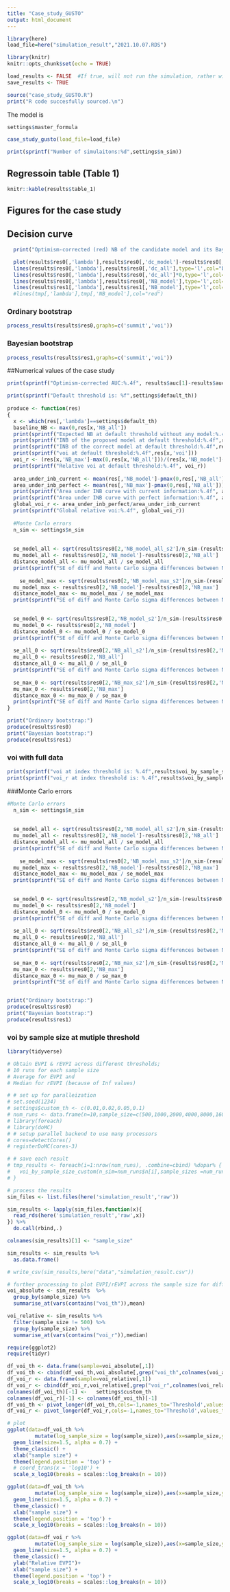 ```yaml
---
title: "Case_study_GUSTO"
output: html_document
---
```


```r
library(here)
load_file=here("simulation_result","2021.10.07.RDS")

library(knitr)
knitr::opts_chunk$set(echo = TRUE)

load_results <- FALSE  #If true, will not run the simulation, rather will load the results
save_results <- TRUE
```

```r
source("case_study_GUSTO.R")
print("R code succesfully sourced.\n")
```

The model is 
```r
settings$master_formula 
```


```r
case_study_gusto(load_file=load_file)
```

```r
print(sprintf("Number of simulaitons:%d",settings$n_sim))
```

## Regressoin table (Table 1)
```r
knitr::kable(results$table_1)
```



## Figures for the case study
## Decision curve
```r
  print("Optimism-corrected (red) NB of the candidate model and its Bayesian estimators (orange: ordinary bootstrap, blue: Bayesian bootstrap), compared with the NB of treating all (black) and treating none (gray)")

  plot(results$res0[,'lambda'],results$res0[,'dc_model']-results$res0[,'optimism'],type='l',   xlab="Threshold", ylab="Net benefit", col="red", lwd=2)
  lines(results$res0[,'lambda'],results$res0[,'dc_all'],type='l',col="black")
  lines(results$res0[,'lambda'],results$res0[,'dc_all']*0,type='l',col="gray")
  lines(results$res0[,'lambda'],results$res0[,'NB_model'],type='l',col="orange" ,lwd=2)
  lines(results$res1[,'lambda'],results$res1[,'NB_model'],type='l',col="blue", lwd=2)
  #lines(tmp[,'lambda'],tmp[,'NB_model'],col="red")
```

### Ordinary bootstrap
```r
process_results(results$res0,graphs=c('summit','voi'))
```

### Bayesian bootstrap
```r
process_results(results$res1,graphs=c('summit','voi'))
```

##Numerical values of the case study
```r
print(sprintf("Optimism-corrected AUC:%.4f", results$auc[1]-results$auc[2]))

print(sprintf("Default threshold is: %f",settings$default_th))
  
produce <- function(res)
{
  x <- which(res[,'lambda']==settings$default_th)
  baseline_NB <- max(0,res[x,'NB_all'])
  print(sprintf("Expected NB at default threshold without any model:%.4f",baseline_NB))
  print(sprintf("INB of the proposed model at default threshold:%.4f",res[x,'NB_model']-baseline_NB))
  print(sprintf("INB of the correct model at default threshold:%.4f",res[x,'NB_max']-baseline_NB))
  print(sprintf("voi at default threshold:%.4f",res[x,'voi']))
  voi_r <- (res[x,'NB_max']-max(0,res[x,'NB_all']))/(res[x,'NB_model']-max(0,res[x,'NB_all']))
  print(sprintf("Relative voi at default threshold:%.4f", voi_r))
  
  area_under_inb_current <- mean(res[,'NB_model']-pmax(0,res[,'NB_all']))
  area_under_inb_perfect <- mean(res[,'NB_max']-pmax(0,res[,'NB_all']))
  print(sprintf("Area under INB curve with current information:%.4f", area_under_inb_current))
  print(sprintf("Area under INB curve with perfect information:%.4f", area_under_inb_perfect))
  global_voi_r <- area_under_inb_perfect/area_under_inb_current
  print(sprintf("Global relative voi:%.4f", global_voi_r))
  
  #Monte Carlo errors
  n_sim <- settings$n_sim
  
  
  se_model_all <- sqrt(results$res0[2,'NB_model_all_s2']/n_sim-(results$res0[2,'NB_model']-results$res0[2,'NB_all'])^2/n_sim)
  mu_model_all <- results$res0[2,'NB_model']-results$res0[2,'NB_all']
  distance_model_all <- mu_model_all / se_model_all
  print(sprintf("SE of diff and Monte Carlo sigma differences between NB_model and NB_all:%.6f [%.6f]", se_model_all, distance_model_all))
  
    se_model_max <- sqrt(results$res0[2,'NB_model_max_s2']/n_sim-(results$res0[2,'NB_model']-results$res0[2,'NB_max'])^2/n_sim)
  mu_model_max <- results$res0[2,'NB_model']-results$res0[2,'NB_max']
  distance_model_max <- mu_model_max / se_model_max
  print(sprintf("SE of diff and Monte Carlo sigma differences between NB_model and NB_max:%.6f [%.6f]", se_model_max, distance_model_max))

  
  se_model_0 <- sqrt(results$res0[2,'NB_model_s2']/n_sim-(results$res0[2,'NB_model'])^2/n_sim)
  mu_model_0 <- results$res0[2,'NB_model']
  distance_model_0 <- mu_model_0 / se_model_0
  print(sprintf("SE of diff and Monte Carlo sigma differences between NB_model and 0:%.6f [%.6f]", se_model_0, distance_model_0))
  
  se_all_0 <- sqrt(results$res0[2,'NB_all_s2']/n_sim-(results$res0[2,'NB_all'])^2/n_sim)
  mu_all_0 <- results$res0[2,'NB_all']
  distance_all_0 <- mu_all_0 / se_all_0
  print(sprintf("SE of diff and Monte Carlo sigma differences between NB_all and 0:%.6f [%.6f]", se_all_0, distance_all_0))
  
  se_max_0 <- sqrt(results$res0[2,'NB_max_s2']/n_sim-(results$res0[2,'NB_max'])^2/n_sim)
  mu_max_0 <- results$res0[2,'NB_max']
  distance_max_0 <- mu_max_0 / se_max_0
  print(sprintf("SE of diff and Monte Carlo sigma differences between NB_max and 0:%.6f [%.6f]", se_max_0, distance_max_0))
}

print("Ordinary bootstrap:")
produce(results$res0)
print("Bayesian bootstrap:")
produce(results$res1)
```

### voi with full data
```r
print(sprintf("voi at index threshold is: %.4f",results$voi_by_sample_size[dim(results$voi_by_sample_size)[1],2]))
print(sprintf("voi_r at index threshold is: %.4f",results$voi_by_sample_size[dim(results$voi_by_sample_size)[1],3]))
```

###Monte Carlo errors
```r
#Monte Carlo errors
  n_sim <- settings$n_sim
  
  
  se_model_all <- sqrt(results$res0[2,'NB_model_all_s2']/n_sim-(results$res0[2,'NB_model']-results$res0[2,'NB_all'])^2/n_sim)
  mu_model_all <- results$res0[2,'NB_model']-results$res0[2,'NB_all']
  distance_model_all <- mu_model_all / se_model_all
  print(sprintf("SE of diff and Monte Carlo sigma differences between NB_model and NB_all:%.6f [%.6f]", se_model_all, distance_model_all))
  
    se_model_max <- sqrt(results$res0[2,'NB_model_max_s2']/n_sim-(results$res0[2,'NB_model']-results$res0[2,'NB_max'])^2/n_sim)
  mu_model_max <- results$res0[2,'NB_model']-results$res0[2,'NB_max']
  distance_model_max <- mu_model_max / se_model_max
  print(sprintf("SE of diff and Monte Carlo sigma differences between NB_model and NB_max:%.6f [%.6f]", se_model_max, distance_model_max))

  
  se_model_0 <- sqrt(results$res0[2,'NB_model_s2']/n_sim-(results$res0[2,'NB_model'])^2/n_sim)
  mu_model_0 <- results$res0[2,'NB_model']
  distance_model_0 <- mu_model_0 / se_model_0
  print(sprintf("SE of diff and Monte Carlo sigma differences between NB_model and 0:%.6f [%.6f]", se_model_0, distance_model_0))
  
  se_all_0 <- sqrt(results$res0[2,'NB_all_s2']/n_sim-(results$res0[2,'NB_all'])^2/n_sim)
  mu_all_0 <- results$res0[2,'NB_all']
  distance_all_0 <- mu_all_0 / se_all_0
  print(sprintf("SE of diff and Monte Carlo sigma differences between NB_all and 0:%.6f [%.6f]", se_all_0, distance_all_0))
  
  se_max_0 <- sqrt(results$res0[2,'NB_max_s2']/n_sim-(results$res0[2,'NB_max'])^2/n_sim)
  mu_max_0 <- results$res0[2,'NB_max']
  distance_max_0 <- mu_max_0 / se_max_0
  print(sprintf("SE of diff and Monte Carlo sigma differences between NB_max and 0:%.6f [%.6f]", se_max_0, distance_max_0))


print("Ordinary bootstrap:")
produce(results$res0)
print("Bayesian bootstrap:")
produce(results$res1)
```


### voi by sample size at mutiple threshold
```r
library(tidyverse)

# Obtain EVPI & rEVPI across different thresholds;
# 10 runs for each sample size
# Average for EVPI and
# Median for rEVPI (because of Inf values)

# # set up for paralleization
# set.seed(1234)
# settings$custom_th <- c(0.01,0.02,0.05,0.1)
# num_runs <- data.frame(n=10,sample_size=c(500,1000,2000,4000,8000,16000,32000,40830))
# library(foreach)
# library(doMC)
# # setup parallel backend to use many processors
# cores=detectCores()
# registerDoMC(cores-3)

# # save each result
# tmp_results <- foreach(i=1:nrow(num_runs), .combine=cbind) %dopar% {
#   voi_by_sample_size_custom(n_sim=num_runs$n[i],sample_sizes =num_runs$sample_size[i])
# }

# process the results
sim_files <- list.files(here('simulation_result','raw'))

sim_results <- lapply(sim_files,function(x){
  read_rds(here('simulation_result','raw',x))
}) %>% 
  do.call(rbind,.)

colnames(sim_results)[1] <- "sample_size"

sim_results <- sim_results %>% 
  as.data.frame()

# write_csv(sim_results,here("data","simulation_result.csv"))

# further processing to plot EVPI/rEVPI across the sample size for different thresholds
voi_absolute <- sim_results  %>% 
  group_by(sample_size) %>%
  summarise_at(vars(contains("voi_th")),mean)

voi_relative <- sim_results %>%
  filter(sample_size != 500) %>% 
  group_by(sample_size) %>%
  summarise_at(vars(contains("voi_r")),median)

require(ggplot2)
require(tidyr)

df_voi_th <- data.frame(sample=voi_absolute[,1])
df_voi_th <- cbind(df_voi_th,voi_absolute[,grep("voi_th",colnames(voi_absolute))])
df_voi_r <- data.frame(sample=voi_relative[,1])
df_voi_r <- cbind(df_voi_r,voi_relative[,grep("voi_r",colnames(voi_relative))])
colnames(df_voi_th)[-1] <-   settings$custom_th
colnames(df_voi_r)[-1] <- colnames(df_voi_th)[-1]
df_voi_th <- pivot_longer(df_voi_th,cols=-1,names_to='Threshold',values_to="EVPI")
df_voi_r <- pivot_longer(df_voi_r,cols=-1,names_to='Threshold',values_to="EVPI")

# plot
ggplot(data=df_voi_th %>% 
         mutate(log_sample_size = log(sample_size)),aes(x=sample_size,y=EVPI,color=Threshold)) +
  geom_line(size=1.5, alpha = 0.7) +
  theme_classic() +
  xlab("sample size") +
  theme(legend.position = 'top') +
  # coord_trans(x = 'log10') +
  scale_x_log10(breaks = scales::log_breaks(n = 10)) 

ggplot(data=df_voi_th %>% 
         mutate(log_sample_size = log(sample_size)),aes(x=sample_size,y=EVPI,color=Threshold)) +
  geom_line(size=1.5, alpha = 0.7) +
  theme_classic() +
  xlab("sample size") +
  theme(legend.position = 'top') +
  scale_x_log10(breaks = scales::log_breaks(n = 10)) 

ggplot(data=df_voi_r %>% 
         mutate(log_sample_size = log(sample_size)),aes(x=sample_size,y=EVPI,color=Threshold)) +
  geom_line(size=1.5, alpha = 0.7) +
  theme_classic() +
  ylab("Relative EVPI")+
  xlab("sample size") +
  theme(legend.position = 'top') +
  scale_x_log10(breaks = scales::log_breaks(n = 10)) 

```
